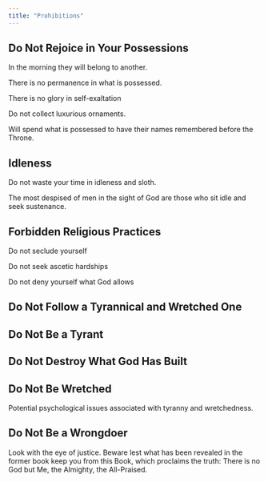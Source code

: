 ```yaml
---
title: "Prohibitions"
---
```


## Do Not Rejoice in Your Possessions

In the morning they will belong to another.

There is no permanence in what is possessed.

There is no glory in self-exaltation

Do not collect luxurious ornaments.

Will spend what is possessed to have their names remembered before the Throne.

## Idleness

Do not waste your time in idleness and sloth.

The most despised of men in the sight of God are those who sit idle and seek sustenance.

## Forbidden Religious Practices

Do not seclude yourself

Do not seek ascetic hardships

Do not deny yourself what God allows

## Do Not Follow a Tyrannical and Wretched One

## Do Not Be a Tyrant

## Do Not Destroy What God Has Built

## Do Not Be Wretched

Potential psychological issues associated with tyranny and wretchedness.

## Do Not Be a Wrongdoer

Look with the eye of justice. Beware lest what has been revealed in the former book keep you from this Book, which proclaims the truth: There is no God but Me, the Almighty, the All-Praised.

